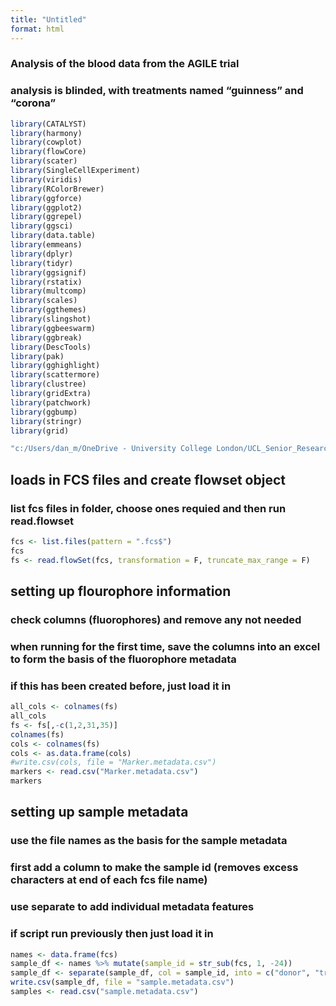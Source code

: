 ```yaml
---
title: "Untitled"
format: html
---
```


### Analysis of the blood data from the AGILE trial
### analysis is blinded, with treatments named "guinness" and "corona"
```r
library(CATALYST)
library(harmony)
library(cowplot)
library(flowCore)
library(scater)
library(SingleCellExperiment)
library(viridis)
library(RColorBrewer)
library(ggforce)
library(ggplot2)
library(ggrepel)
library(ggsci)
library(data.table)
library(emmeans)
library(dplyr)
library(tidyr)
library(ggsignif)
library(rstatix)
library(multcomp)
library(scales)
library(ggthemes)
library(slingshot)
library(ggbeeswarm)
library(ggbreak)
library(DescTools)
library(pak)
library(gghighlight)
library(scattermore)
library(clustree)
library(gridExtra)
library(patchwork)
library(ggbump)
library(stringr)
library(grid)
```

```r
"c:/Users/dan_m/OneDrive - University College London/UCL_Senior_Research_Fellow/AGILE/Blood"
```

## loads in FCS files and create flowset object
### list fcs files in folder, choose ones requied and then run read.flowset
```r
fcs <- list.files(pattern = ".fcs$")
fcs
fs <- read.flowSet(fcs, transformation = F, truncate_max_range = F)
```


## setting up flourophore information
### check columns (fluorophores) and remove any not needed
### when running for the first time, save the columns into an excel to form the basis of the fluorophore metadata
### if this has been created before, just load it in
```r
all_cols <- colnames(fs)
all_cols
fs <- fs[,-c(1,2,31,35)]
colnames(fs)
cols <- colnames(fs)
cols <- as.data.frame(cols)
#write.csv(cols, file = "Marker.metadata.csv")
markers <- read.csv("Marker.metadata.csv")
markers
```

## setting up sample metadata
### use the file names as the basis for the sample metadata
### first add a column to make the sample id (removes excess characters at end of each fcs file name)
### use separate to add individual metadata features
### if script run previously then just load it in
```r
names <- data.frame(fcs)
sample_df <- names %>% mutate(sample_id = str_sub(fcs, 1, -24))
sample_df <- separate(sample_df, col = sample_id, into = c("donor", "treatment", "time"), remove = F, sep = "_")
write.csv(sample_df, file = "sample.metadata.csv")
samples <- read.csv("sample.metadata.csv")
```